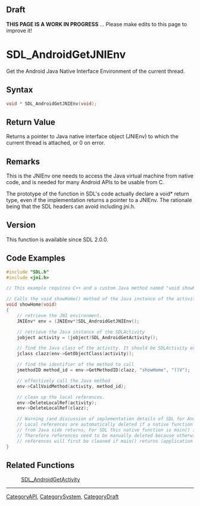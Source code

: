 
== Draft ==

'''THIS PAGE IS A WORK IN PROGRESS''' ... Please make edits to this page to improve it!
= SDL_AndroidGetJNIEnv =

Get the Android Java Native Interface Environment of the current thread.

== Syntax ==

<syntaxhighlight lang='c'>
void * SDL_AndroidGetJNIEnv(void);
</syntaxhighlight>

== Return Value ==

Returns a pointer to Java native interface object (JNIEnv) to which the
current thread is attached, or 0 on error.

== Remarks ==

This is the JNIEnv one needs to access the Java virtual machine from native
code, and is needed for many Android APIs to be usable from C.

The prototype of the function in SDL's code actually declare a void* return
type, even if the implementation returns a pointer to a JNIEnv. The
rationale being that the SDL headers can avoid including jni.h.

== Version ==

This function is available since SDL 2.0.0.

== Code Examples ==

<syntaxhighlight lang='c++'>
#include "SDL.h"
#include <jni.h>

// This example requires C++ and a custom Java method named "void showHome()"

// Calls the void showHome() method of the Java instance of the activity.
void showHome(void)
{
    // retrieve the JNI environment.
    JNIEnv* env = (JNIEnv*)SDL_AndroidGetJNIEnv();

    // retrieve the Java instance of the SDLActivity
    jobject activity = (jobject)SDL_AndroidGetActivity();

    // find the Java class of the activity. It should be SDLActivity or a subclass of it.
    jclass clazz(env->GetObjectClass(activity));

    // find the identifier of the method to call
    jmethodID method_id = env->GetMethodID(clazz, "showHome", "()V");

    // effectively call the Java method
    env->CallVoidMethod(activity, method_id);

    // clean up the local references.
    env->DeleteLocalRef(activity);
    env->DeleteLocalRef(clazz);

    // Warning (and discussion of implementation details of SDL for Android):
    // Local references are automatically deleted if a native function called
    // from Java side returns. For SDL this native function is main() itself.
    // Therefore references need to be manually deleted because otherwise the
    // references will first be cleaned if main() returns (application exit).
}
</syntaxhighlight>

== Related Functions ==

:[[SDL_AndroidGetActivity]]

----
[[CategoryAPI]], [[CategorySystem]], [[CategoryDraft]]


